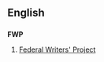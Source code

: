 ==English==

==={{initialism-old|en}}===
'''FWP'''
# {{context|US|lang=en}} [[w:Federal Writers' Project|Federal Writers' Project]]